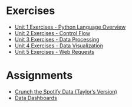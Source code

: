 # Exercises {.unnumbered}

  + [Unit 1 Exercises - Python Language Overview](https://colab.research.google.com/drive/1vvvyyJ5dm6L0BPTr9gKvDL6Xkeyz81ih?usp=sharing)
  + [Unit 2 Exercises - Control Flow](https://colab.research.google.com/drive/1YgWAD0badO8gBVPVs-RuMkGQ5axP8esC?usp=sharing)
  + [Unit 3 Exercises - Data Processing](https://colab.research.google.com/drive/1DUaKuN36Lut5eRw1sziGTvACGzsqPBQN?usp=sharing)
  + [Unit 4 Exercises - Data Visualization](https://colab.research.google.com/drive/1M3Ye0bD4qWUzOWUuS_Cx2-yX20CiKZKv?usp=sharing)
  + [Unit 5 Exercises - Web Requests](https://colab.research.google.com/drive/16wEhg2Vosgr_zDC84fMWu2OYSDwe5NxN?usp=sharing)

# Assignments

  + [Crunch the Spotify Data (Taylor's Version)](https://colab.research.google.com/drive/1wTwNLsvVrWd5mrQjcCWxNey2r2lcbL50?usp=sharing)
  + [Data Dashboards](https://colab.research.google.com/drive/1pIUNbmgvQqvmBjSlenVG5JIuGW6me7WU?usp=sharing)
